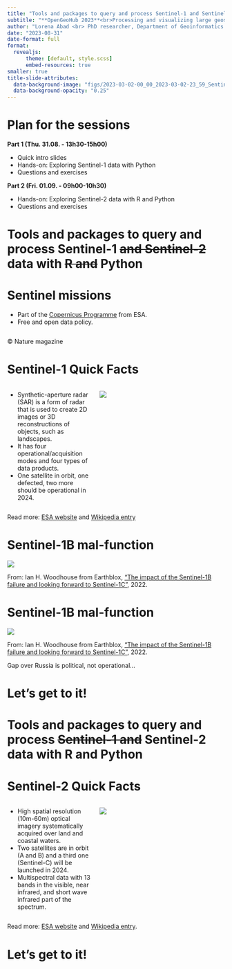 ```yaml
---
title: "Tools and packages to query and process Sentinel-1 and Sentinel-2 data with R and Python"
subtitle: "**OpenGeoHub 2023**<br>Processing and visualizing large geospatial data using R, Python and Julia"
author: "Lorena Abad <br> PhD researcher, Department of Geoinformatics - Z_GIS, University of Salzburg"
date: "2023-08-31"
date-format: full
format: 
  revealjs:
      theme: [default, style.scss]
      embed-resources: true
smaller: true
title-slide-attributes:
  data-background-image: "figs/2023-03-02-00_00_2023-03-02-23_59_Sentinel-2_L2A_SWIR.png"
  data-background-opacity: "0.25"
---
```


# Plan for the sessions

**Part 1 (Thu. 31.08. - 13h30-15h00)**

-   Quick intro slides
-   Hands-on: Exploring Sentinel-1 data with Python
-   Questions and exercises

**Part 2 (Fri. 01.09. - 09h00-10h30)**

-   Hands-on: Exploring Sentinel-2 data with R and Python
-   Questions and exercises

# Tools and packages to query and process Sentinel-1 ~~and Sentinel-2~~ data with ~~R and~~ Python

# Sentinel missions

-   Part of the [Copernicus Programme](https://en.wikipedia.org/wiki/Copernicus_Programme) from ESA.
-   Free and open data policy.

![[ ](https://www.nature.com/articles/508160a)](https://media.springernature.com/lw703/springer-static/image/art%3A10.1038%2F508160a/MediaObjects/41586_2014_Article_BF508160a_Figc_HTML.png?as=webp)

::: aside
© Nature magazine
:::

# Sentinel-1 Quick Facts

::: columns
::: {.column width="40%"}
-   Synthetic-aperture radar (SAR) is a form of radar that is used to create 2D images or 3D reconstructions of objects, such as landscapes.
-   It has four operational/acquisition modes and four types of data products.
-   One satellite in orbit, one defected, two more should be operational in 2024.
:::

::: {.column width="60%"}
![](https://sentinel.esa.int/documents/247904/4603794/Sentinel-1-Infographic.jpg)
:::
:::

Read more: [ESA website](https://sentinels.copernicus.eu/web/sentinel/missions/sentinel-1) and [Wikipedia entry](https://en.wikipedia.org/wiki/Sentinel-1)

# Sentinel-1B mal-function

![](https://uploads-ssl.webflow.com/60d1d38b8d988b72add3acc5/62fcaed4d56a117f8d894550_Sentinel-1B-image1-earth-blox.png)

From: Ian H. Woodhouse from Earthblox, ["The impact of the Sentinel-1B failure and looking forward to Sentinel-1C"](https://www.earthblox.io/blog/the-impact-of-the-sentinel-1b-failure-and-looking-forward-to-sentinel-1c), 2022.

# Sentinel-1B mal-function

![](https://uploads-ssl.webflow.com/60d1d38b8d988b72add3acc5/62fcae8f003ceb4d8adb0fb8_Sentinel-1B-image2-earth-blox.png)

From: Ian H. Woodhouse from Earthblox, ["The impact of the Sentinel-1B failure and looking forward to Sentinel-1C"](https://www.earthblox.io/blog/the-impact-of-the-sentinel-1b-failure-and-looking-forward-to-sentinel-1c), 2022.

::: notes
Gap over Russia is political, not operational...
:::

# Let's get to it!

# Tools and packages to query and process ~~Sentinel-1 and~~ Sentinel-2 data with R and Python

# Sentinel-2 Quick Facts

::: columns
::: {.column width="40%"}
-   High spatial resolution (10m-60m) optical imagery systematically acquired over land and coastal waters.
-   Two satellites are in orbit (A and B) and a third one (Sentinel-C) will be launched in 2024.
-   Multispectral data with 13 bands in the visible, near infrared, and short wave infrared part of the spectrum.
:::

::: {.column width="60%"}
![](https://sentinels.copernicus.eu/documents/247904/4180891/Sentinel-2-infographic-tm.jpg)
:::
:::

Read more: [ESA website](https://sentinels.copernicus.eu/web/sentinel/missions/sentinel-2) and [Wikipedia entry](https://en.wikipedia.org/wiki/Sentinel-2).

# Let's get to it!
